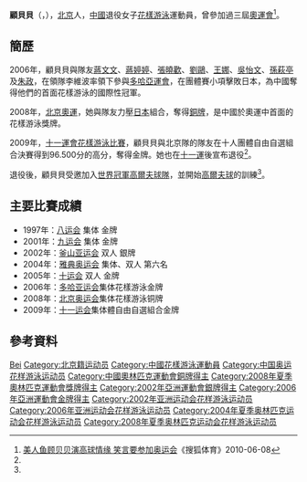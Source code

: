 {{noteTA|G1=Aquatics}}
{{Infobox Swimmer
| swimmername = 顧貝貝
| image = 
| imagesize = 
| caption = 
| fullname =  
| nationality = {{PRC}}
| strokes = 
| club = 
| collegeteam = 
| birth_date ={{birth date and age|1980|11|25}}<ref name="北京奥运">[http://2008teamchina.olympic.cn/index.php/personview/persons/902 中国奥林匹克委员会網站 2008北京奥运会中国体育代表团成员名录]</ref>
| birth_place = {{CHN}}[[北京市|北京市]] 
| height = {{height|m=1.65}}<ref name="北京奥运"/>
| weight = {{weight|kg=52|lb}}<ref name="北京奥运"/>
| medaltemplates =
{{MedalCountry | {{CHN}}}}
{{MedalSport | 女子[[花樣游泳|花樣游泳]]}}
{{MedalCompetition | [[奧林匹克運動會|奧林匹克運動會]]}}
{{MedalBronze  | [[2008年夏季奧林匹克運動會|2008年 北京]] | [[2008年夏季奧林匹克運動會花樣游泳比賽|團體賽]]}}
{{MedalCompetition | [[亞洲運動會|亞洲運動會]]}}
{{MedalSilver | [[2002年亞洲運動會|2002年 釜山]] | [[2002年亞洲運動會花樣游泳比賽|双人賽]] }}
{{MedalGold | [[2006年亞洲運動會|2006年 多哈]] | [[2006年亞洲運動會花樣游泳比賽|團體賽]] }}
}}
'''顧貝貝'''（{{lang|en|GU Beibei}}，{{bd|1980年|11月25日|catIdx=G顧}}），[[北京|北京]]人，[[中華人民共和國|中國]]退役女子[[花樣游泳|花樣游泳]]運動員，曾參加過三屆[[奧運會|奧運會]]<ref name="搜狐0608">[http://sports.sohu.com/20100608/n272640113.shtml 美人鱼顾贝贝演高球情缘 笑言要参加奥运会]《搜狐体育》2010-06-08</ref>。

== 簡歷 ==
2006年，顧貝貝與隊友[[蔣文文|蔣文文]]、[[蔣婷婷|蔣婷婷]]、[[張曉歡|張曉歡]]、[[劉鷗|劉鷗]]、[[王娜_(花样游泳运动员)|王娜]]、[[吳怡文|吳怡文]]、[[孫萩亭|孫萩亭]]及[[朱政|朱政]]，在領隊李維波率領下參與[[2006年亞洲運動會|多哈亞運會]]，在團體賽小項擊敗日本，為中國奪得他們的首面花樣游泳的國際性冠軍。

2008年，[[2008年夏季奧林匹克運動會花樣游泳比賽|北京奧運]]，她與隊友力壓[[日本|日本]]組合，奪得[[銅牌|銅牌]]，是中國於奧運中首面的花樣游泳獎牌。

2009年，[[中華人民共和國第十一屆全運會|十一運會]][[中華人民共和國第十一屆全運會花樣游泳比賽|花樣游泳比賽]]，顧貝貝與北京隊的隊友在十人團體自由自選組合決賽得到96.500分的高分，奪得金牌。她也在[[中華人民共和國第十一屆全運會|十一運]]後宣布退役<ref name="搜狐0608"/>。

退役後，顧貝貝受邀加入[[世界冠軍高爾夫球隊|世界冠軍高爾夫球隊]]，並開始[[高爾夫球|高爾夫球]]的訓練<ref name="搜狐0608"/>。

== 主要比賽成績 ==
*1997年：[[中華人民共和國第八屆全運會|八运会]] 集体 金牌
*2001年：[[中華人民共和國第九屆全運會|九运会]] 集体 金牌
*2002年：[[釜山亚运会|釜山亚运会]] 双人 銀牌
*2004年：[[2004年夏季奥林匹克运动会|雅典奥运会]] 集体、双人 第六名
*2005年：[[中華人民共和國第十屆全運會|十运会]] 双人 金牌
*2006年：[[多哈亚运会|多哈亚运会]]集体花樣游泳金牌 
*2008年：[[2008年夏季奥林匹克运动会|北京奥运会]]集体花樣游泳铜牌
*2009年：[[中華人民共和國第十一屆全運會|十一运会]]集体體自由自選組合金牌

== 參考資料 ==
{{reflist}}

{{Authority control}}
{{DEFAULTSORT:Gu Beibei}}
[[Category:顧姓|Bei]]
[[Category:北京籍运动员|Category:北京籍运动员]]
[[Category:中國花樣游泳運動員|Category:中國花樣游泳運動員]]
[[Category:中国奥运花样游泳运动员|Category:中国奥运花样游泳运动员]]
[[Category:中國奧林匹克運動會銅牌得主|Category:中國奧林匹克運動會銅牌得主]]
[[Category:2008年夏季奧林匹克運動會獎牌得主|Category:2008年夏季奧林匹克運動會獎牌得主]]
[[Category:2002年亞洲運動會銀牌得主|Category:2002年亞洲運動會銀牌得主]]
[[Category:2006年亞洲運動會金牌得主|Category:2006年亞洲運動會金牌得主]]
[[Category:2002年亚洲运动会花样游泳运动员|Category:2002年亚洲运动会花样游泳运动员]]
[[Category:2006年亚洲运动会花样游泳运动员|Category:2006年亚洲运动会花样游泳运动员]]
[[Category:2004年夏季奥林匹克运动会花样游泳运动员|Category:2004年夏季奥林匹克运动会花样游泳运动员]]
[[Category:2008年夏季奥林匹克运动会花样游泳运动员|Category:2008年夏季奥林匹克运动会花样游泳运动员]]